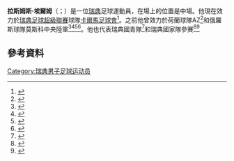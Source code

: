 {{Infobox football biography
| name = Rasmus Elm
| image = Rasmus Elm 2012.jpg
| image_size = 200px
| caption = With [[PFC_CSKA_Moscow|CSKA Moscow]] in 2012
| fullname = Rasmus Christoffer Elm
| birth_date = {{birth date and age|1988|03|17|df=yes}}
| birth_place = [[Kalmar|Kalmar]], Sweden
| height = 1.84 m
| position = [[中場|中場]]
| currentclub = 
| clubnumber = 
| years1 = 2005–2009
| clubs1 = [[Kalmar_FF|Kalmar FF]]
| caps1 = 96
| goals1 = 19
| years2 = 2009–2012
| clubs2 = [[AZ_Alkmaar|AZ Alkmaar]]
| caps2 = 83
| goals2 = 18
| years3 = 2012–2015
| clubs3 = [[莫斯科中央陸軍|莫斯科中央陸軍]]
| caps3 = 47
| goals3 = 5
| years4 = 2015–2019
| clubs4 = [[Kalmar_FF|Kalmar FF]]
| caps4 = 72
| goals4 = 2
| nationalyears1 = 2003–2005
| nationalteam1 = [[Sweden_national_under-17_football_team|Sweden U17]]
| nationalcaps1 = 15
| nationalgoals1 = 0
| nationalyears2 = 2005–2007
| nationalteam2 = [[Sweden_national_under-19_football_team|Sweden U19]]
| nationalcaps2 = 19
| nationalgoals2 = 5
| nationalyears3 = 2007–2010
| nationalteam3 = [[Sweden_national_under-21_football_team|Sweden U21]]
| nationalcaps3 = 18
| nationalgoals3 = 0
| nationalyears4 = 2009–2013
| nationalteam4 = [[Sweden_national_football_team|Sweden]]
| nationalcaps4 = 39
| nationalgoals4 = 4
| club-update = 10 November 2019
}}

'''拉斯姆斯·埃爾姆'''（{{lang-sv|Rasmus Elm}}；{{bd|1988年|3月17日}}）是一位[[瑞典|瑞典]]足球運動員，在場上的位置是中場。他現在效力於[[瑞典足球超級聯賽|瑞典足球超級聯賽]]球隊[[卡爾馬足球會|卡爾馬足球會]]<ref>{{soccerway|dejan-lazarevic/54801}}</ref>。之前他曾效力於荷蘭球隊AZ<ref>{{cite web |url=http://www.uefa.com/uefaeuro/news/newsid=1814731.html |title=Sweden's Elm backed to blossom at EURO |publisher=uefa.com |first=Sujav |last=Dutt |date=11 June 2012 |accessdate=12 August 2012 |archive-date=2012-06-15 |archive-url=https://web.archive.org/web/20120615180724/http://www.uefa.com/uefaeuro/news/newsid=1814731.html |dead-url=no }}</ref>和俄羅斯球隊莫斯科中央陸軍<ref name="Sky">{{cite news |url=http://www1.skysports.com/football/news/12875/7951002/Elm-explains-Moscow-move |title=Elm explains Moscow move |publisher=Sky Sports |first=Kent |last=Hedlundh |date=30 July 2012 |accessdate=12 August 2012 |archive-date=2016-03-05 |archive-url=https://web.archive.org/web/20160305031414/http://www.skysports.com/football/news/12875/7951002/Elm-explains-Moscow-move |dead-url=no }}</ref><ref>{{cite web |url=http://pfc-cska.com/en/news/clubnews/?id=6255 |title=存档副本 |accessdate=2013-03-11  |deadurl=yes |archiveurl=https://web.archive.org/web/20121227174226/http://pfc-cska.com/en/news/clubnews/?id=6255 |archivedate=2012-12-27 }}</ref><ref>{{cite web|title=Rasmus Elm left PFC CSKA|url=http://en.pfc-cska.com/news/team-news/Rasmus-Elm-left-PFC-CSKA-1/|website=http://en.pfc-cska.com/|publisher=[[PFC_CSKA_Moscow|PFC CSKA Moscow]]|accessdate=4 January 2014|date=3 January 2015|archive-date=2015-05-30|archive-url=https://web.archive.org/web/20150530014230/http://en.pfc-cska.com/news/team-news/Rasmus-Elm-left-PFC-CSKA-1/|dead-url=no}}</ref><ref>{{cite web|title=Эльм покинул ЦСКА|url=http://www.championat.com/football/news-2026777-jelm-pokinul-cska.html|website=http://www.championat.com/|publisher=Championat|accessdate=4 January 2015|language=ru|date=3 January 2015|archive-date=2015-03-22|archive-url=https://web.archive.org/web/20150322001934/http://www.championat.com/football/news-2026777-jelm-pokinul-cska.html|dead-url=no}}</ref>。他也代表瑞典國青隊<ref name=Aftonbladet>{{cite web |url=http://www.aftonbladet.se/sportbladet/fotboll/landslaget/article4388149.ab |title=Rasmus Elm frälste Sverige |date=11 February 2009 |accessdate=11 February 2009 |publisher=[[Aftonbladet|Aftonbladet]] |last=Jansson |first=AnnaMaria |language=sv |archive-date=2009-03-18 |archive-url=https://web.archive.org/web/20090318110235/http://aftonbladet.se/sportbladet/fotboll/landslaget/article4388149.ab |dead-url=no }}</ref>和瑞典國家隊參賽<ref>{{cite news|first=Philip|last=O'Connor|url=http://www.independent.ie/sport/soccer/swedish-coach-didnt-sleep-following-amazing-fightback-in-germany-3263437.html|title=Swedish coach didn't sleep following amazing fightback in Germany|newspaper=Irish Independent|date=17 October 2012|accessdate=17 October 2012|archive-date=2012-11-06|archive-url=https://web.archive.org/web/20121106083527/http://www.independent.ie/sport/soccer/swedish-coach-didnt-sleep-following-amazing-fightback-in-germany-3263437.html|dead-url=no}}</ref><ref>{{cite news|url=http://www.goal.com/en-gb/news/3841/world-cup-2014/2012/10/17/3456001/the-night-efficiency-died-sweden-collapse-signals-the-end-of?source=breakingnews|title=The night efficiency died: Sweden collapse signals the end of German mental toughness|work=GOAL|date=17 October 2012|accessdate=17 October 2012|archive-date=2015-09-24|archive-url=https://web.archive.org/web/20150924134744/http://www.goal.com/en-gb/news/3841/world-cup-2014/2012/10/17/3456001/the-night-efficiency-died-sweden-collapse-signals-the-end-of?source=breakingnews|dead-url=no}}</ref>

==參考資料==
{{Reflist}}

{{DEFAULTSORT: Elm, Rasmus}}
[[Category:瑞典男子足球运动员|Category:瑞典男子足球运动员]]
